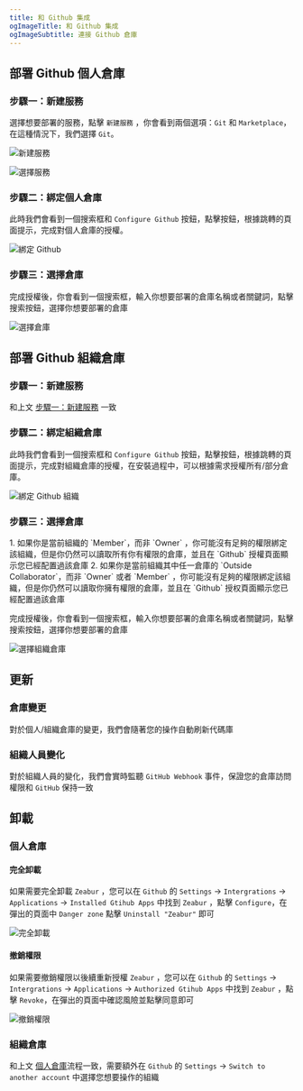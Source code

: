 ```yaml
---
title: 和 Github 集成
ogImageTitle: 和 Github 集成
ogImageSubtitle: 連接 Github 倉庫
---
```



## 部署 Github 個人倉庫
### 步驟一：新建服務
選擇想要部署的服務，點擊 `新建服務` ，你會看到兩個選項：`Git` 和 `Marketplace`，在這種情況下，我們選擇 `Git`。

![新建服務](/deploy/intergration/add-service.png)

![選擇服務](/deploy/intergration/select-service.png)

### 步驟二：綁定個人倉庫
此時我們會看到一個搜索框和 `Configure Github` 按鈕，點擊按鈕，根據跳轉的頁面提示，完成對個人倉庫的授權。

![綁定 Github](/deploy/intergration/configure-github.png)

### 步驟三：選擇倉庫
完成授權後，你會看到一個搜索框，輸入你想要部署的倉庫名稱或者關鍵詞，點擊搜索按鈕，選擇你想要部署的倉庫

![選擇倉庫](/deploy/intergration/select-repo.png)

## 部署 Github 組織倉庫
### 步驟一：新建服務
和上文 [步驟一：新建服務](/docs/zh-TW/intergration/github#步驟一：新建服務) 一致

### 步驟二：綁定組織倉庫
此時我們會看到一個搜索框和 `Configure Github` 按鈕，點擊按鈕，根據跳轉的頁面提示，完成對組織倉庫的授權，在安裝過程中，可以根據需求授權所有/部分倉庫。

![綁定 Github 組織](/deploy/intergration/configure-org.png)

### 步驟三：選擇倉庫
<Callout>
1. 如果你是當前組織的 `Member`，而非 `Owner` ，你可能沒有足夠的權限綁定該組織，但是你仍然可以讀取所有你有權限的倉庫，並且在 `Github` 授權頁面顯示您已經配置過該倉庫
2. 如果你是當前組織其中任一倉庫的 `Outside Collaborator`，而非 `Owner` 或者 `Member` ，你可能沒有足夠的權限綁定該組織，但是你仍然可以讀取你擁有權限的倉庫，並且在 `Github` 授权頁面顯示您已經配置過該倉庫
</Callout>

完成授權後，你會看到一個搜索框，輸入你想要部署的倉庫名稱或者關鍵詞，點擊搜索按鈕，選擇你想要部署的倉庫

![選擇組織倉庫](/deploy/intergration/select-org-repo.png)

## 更新
### 倉庫變更
對於個人/組織倉庫的變更，我們會隨著您的操作自動刷新代碼庫

### 組織人員變化
對於組織人員的變化，我們會實時監聽 `GitHub Webhook` 事件，保證您的倉庫訪問權限和 `GitHub` 保持一致

## 卸載
### 個人倉庫
#### 完全卸載
如果需要完全卸載 `Zeabur` ，您可以在 `Github` 的 `Settings` -> `Intergrations` -> `Applications` -> `Installed Gtihub Apps` 中找到 `Zeabur` ，點擊 `Configure`，在彈出的頁面中 `Danger zone` 點擊 `Uninstall "Zeabur"` 即可

![完全卸載](/deploy/intergration/uninstall-zeabur.png)

#### 撤銷權限
如果需要撤銷權限以後續重新授權 `Zeabur` ，您可以在 `Github` 的 `Settings` -> `Intergrations` -> `Applications` -> `Authorized Gtihub Apps` 中找到 `Zeabur` ，點擊 `Revoke`，在彈出的頁面中確認風險並點擊同意即可

![撤銷權限](/deploy/intergration/revoke-zeabur.png)

### 組織倉庫
和上文 [個人倉庫](/docs/zh-TW/intergration/github#個人倉庫)流程一致，需要額外在 `Github` 的 `Settings` -> `Switch to another account` 中選擇您想要操作的組織